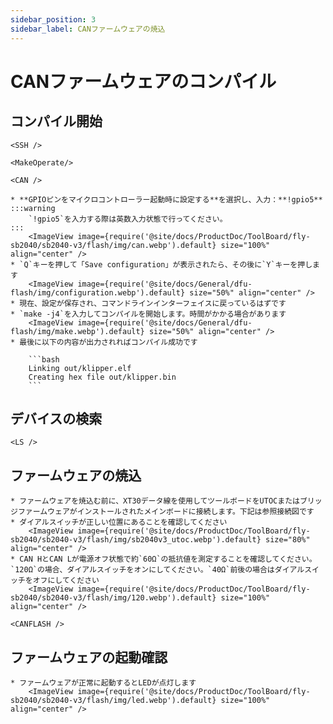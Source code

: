 ```yaml
---
sidebar_position: 3
sidebar_label: CANファームウェアの焼込
---
```




# CANファームウェアのコンパイル

## コンパイル開始

    <SSH />

    <MakeOperate/>

    <CAN />

    * **GPIOピンをマイクロコントローラー起動時に設定する**を選択し、入力：**!gpio5**
    :::warning
        `!gpio5`を入力する際は英数入力状態で行ってください。
    :::
        <ImageView image={require('@site/docs/ProductDoc/ToolBoard/fly-sb2040/sb2040-v3/flash/img/can.webp').default} size="100%" align="center" />
    * `Q`キーを押して「Save configuration」が表示されたら、その後に`Y`キーを押します
        <ImageView image={require('@site/docs/General/dfu-flash/img/configuration.webp').default} size="50%" align="center" />
    * 現在、設定が保存され、コマンドラインインターフェイスに戻っているはずです
    * `make -j4`を入力してコンパイルを開始します。時間がかかる場合があります
        <ImageView image={require('@site/docs/General/dfu-flash/img/make.webp').default} size="50%" align="center" />
    * 最後に以下の内容が出力されればコンパイル成功です

        ```bash
        Linking out/klipper.elf
        Creating hex file out/klipper.bin
        ```

## デバイスの検索

    <LS />


## ファームウェアの焼込

    * ファームウェアを焼込む前に、XT30データ線を使用してツールボードをUTOCまたはブリッジファームウェアがインストールされたメインボードに接続します。下記は参照接続図です
    * ダイアルスイッチが正しい位置にあることを確認してください
        <ImageView image={require('@site/docs/ProductDoc/ToolBoard/fly-sb2040/sb2040-v3/flash/img/sb2040v3_utoc.webp').default} size="80%" align="center" />
    * CAN HとCAN Lが電源オフ状態で約`60Ω`の抵抗値を測定することを確認してください。`120Ω`の場合、ダイアルスイッチをオンにしてください。`40Ω`前後の場合はダイアルスイッチをオフにしてください
        <ImageView image={require('@site/docs/ProductDoc/ToolBoard/fly-sb2040/sb2040-v3/flash/img/120.webp').default} size="100%" align="center" />

    <CANFLASH />

## ファームウェアの起動確認

    * ファームウェアが正常に起動するとLEDが点灯します
        <ImageView image={require('@site/docs/ProductDoc/ToolBoard/fly-sb2040/sb2040-v3/flash/img/led.webp').default} size="100%" align="center" />